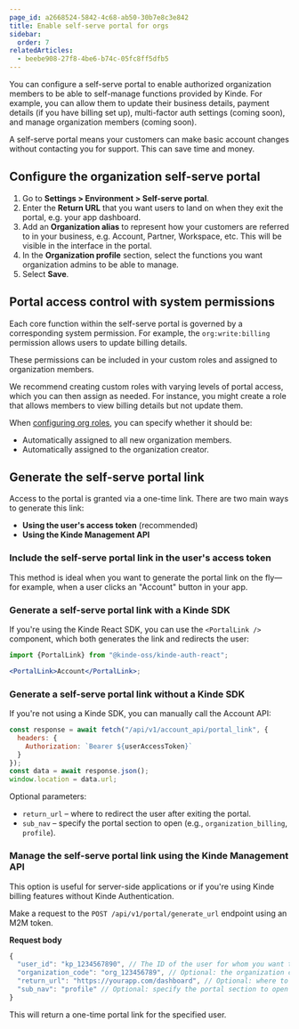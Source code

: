 ```yaml
---
page_id: a2668524-5842-4c68-ab50-30b7e8c3e842
title: Enable self-serve portal for orgs
sidebar:
  order: 7
relatedArticles:
  - beebe908-27f8-4be6-b74c-05fc8ff5dfb5
---
```


You can configure a self-serve portal to enable authorized organization members to be able to self-manage functions provided by Kinde. For example, you can allow them to update their business details, payment details (if you have billing set up), multi-factor auth settings (coming soon), and manage organization members (coming soon).

A self-serve portal means your customers can make basic account changes without contacting you for support. This can save time and money.

## Configure the organization self-serve portal

1. Go to **Settings > Environment > Self-serve portal**.
2. Enter the **Return URL** that you want users to land on when they exit the portal, e.g. your app dashboard.
3. Add an **Organization alias** to represent how your customers are referred to in your business, e.g. Account, Partner, Workspace, etc. This will be visible in the interface in the portal.
4. In the **Organization profile** section, select the functions you want organization admins to be able to manage.
5. Select **Save**.

## Portal access control with system permissions

Each core function within the self-serve portal is governed by a corresponding system permission. For example, the `org:write:billing` permission allows users to update billing details.

These permissions can be included in your custom roles and assigned to organization members.

We recommend creating custom roles with varying levels of portal access, which you can then assign as needed. For instance, you might create a role that allows members to view billing details but not update them.

When [configuring org roles](/billing/get-started/add-billing-role/), you can specify whether it should be:

- Automatically assigned to all new organization members.
- Automatically assigned to the organization creator.

## Generate the self-serve portal link

Access to the portal is granted via a one-time link. There are two main ways to generate this link:

- **Using the user's access token** (recommended)
- **Using the Kinde Management API**

### Include the self-serve portal link in the user's access token

This method is ideal when you want to generate the portal link on the fly—for example, when a user clicks an "Account" button in your app.

### Generate a self-serve portal link with a Kinde SDK

If you're using the Kinde React SDK, you can use the `<PortalLink />` component, which both generates the link and redirects the user:

```jsx
import {PortalLink} from "@kinde-oss/kinde-auth-react";

<PortalLink>Account</PortalLink>;
```

### Generate a self-serve portal link without a Kinde SDK

If you're not using a Kinde SDK, you can manually call the Account API:

```js
const response = await fetch("/api/v1/account_api/portal_link", {
  headers: {
    Authorization: `Bearer ${userAccessToken}`
  }
});
const data = await response.json();
window.location = data.url;
```

Optional parameters:

- `return_url` – where to redirect the user after exiting the portal.
- `sub_nav` – specify the portal section to open (e.g., `organization_billing`, `profile`).

### Manage the self-serve portal link using the Kinde Management API

This option is useful for server-side applications or if you're using Kinde billing features without Kinde Authentication.

Make a request to the `POST /api/v1/portal/generate_url` endpoint using an M2M token.

**Request body**

```js
{
  "user_id": "kp_1234567890", // The ID of the user for whom you want to generate the portal link
  "organization_code": "org_123456789", // Optional: the organization code for which the portal link is generated
  "return_url": "https://yourapp.com/dashboard", // Optional: where to redirect the user after exiting the portal
  "sub_nav": "profile" // Optional: specify the portal section to open (e.g., `organization_billing`, `profile`)
}
```

This will return a one-time portal link for the specified user.
